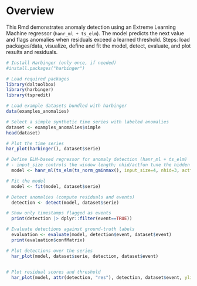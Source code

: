 # Overview

This Rmd demonstrates anomaly detection using an Extreme Learning Machine regressor (`hanr_ml + ts_elm`). The model predicts the next value and flags anomalies when residuals exceed a learned threshold. Steps: load packages/data, visualize, define and fit the model, detect, evaluate, and plot results and residuals.

```r
# Install Harbinger (only once, if needed)
#install.packages("harbinger")
```

```r
# Load required packages
library(daltoolbox)
library(harbinger) 
library(tspredit)
```

```r
# Load example datasets bundled with harbinger
data(examples_anomalies)
```

```r
# Select a simple synthetic time series with labeled anomalies
dataset <- examples_anomalies$simple
head(dataset)
```

```r
# Plot the time series
har_plot(harbinger(), dataset$serie)
```

```r
# Define ELM-based regressor for anomaly detection (hanr_ml + ts_elm)
# - input_size controls the window length; nhid/actfun tune the hidden layer
  model <- hanr_ml(ts_elm(ts_norm_gminmax(), input_size=4, nhid=3, actfun="purelin"))
```

```r
# Fit the model
  model <- fit(model, dataset$serie)
```

```r
# Detect anomalies (compute residuals and events)
  detection <- detect(model, dataset$serie)
```

```r
# Show only timestamps flagged as events
  print(detection |> dplyr::filter(event==TRUE))
```

```r
# Evaluate detections against ground-truth labels
  evaluation <- evaluate(model, detection$event, dataset$event)
  print(evaluation$confMatrix)
```

```r
# Plot detections over the series
  har_plot(model, dataset$serie, detection, dataset$event)
  
```

```r
# Plot residual scores and threshold
  har_plot(model, attr(detection, "res"), detection, dataset$event, yline = attr(detection, "threshold"))
  
```
